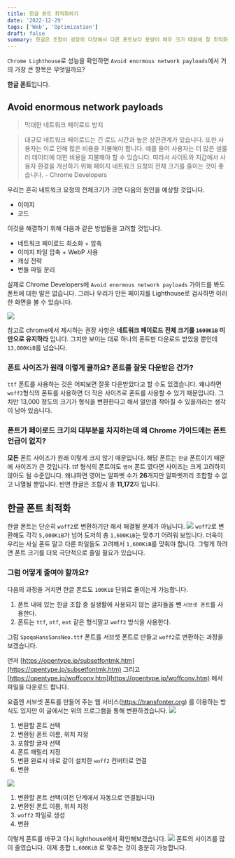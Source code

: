 ```yaml
---
title: 한글 폰트 최적화하기
date: '2022-12-29'
tags: ['Web', 'Optimization']
draft: false
summary: 한글은 조합이 굉장히 다양해서 다른 폰트보다 용량이 매우 크기 때문에 잘 최적화해서 사용해야 합니다.
---
```

`Chrome Lighthouse`로 성능을 확인하면 `Avoid enormous network payloads`에서 거의 가장 큰 항목은 무엇일까요?

**한글 폰트**입니다.

## Avoid enormous network payloads

> 막대한 네트워크 페이로드 방지
> 

> 대규모 네트워크 페이로드는 긴 로드 시간과 높은 상관관계가 있습니다. 또한 사용자는 이로 인해 많은 비용을 지불해야 합니다. 예를 들어 사용자는 더 많은 셀룰러 데이터에 대한 비용을 지불해야 할 수 있습니다. 따라서 사이트와 지갑에서 사용자 환경을 개선하기 위해 페이지 네트워크 요청의 전체 크기를 줄이는 것이 좋습니다. - Chrome Developers
> 

우리는 흔히 네트워크 요청의 전체크기가 크면 다음의 원인을 예상할 것입니다.

- 이미지
- 코드

이것을 해결하기 위해 다음과 같은 방법들을 고려할 것입니다.

- 네트워크 페이로드 최소화 + 압축
- 이미지 파일 압축 + WebP 사용
- 캐싱 전략
- 번들 파일 분리

실제로 Chrome Developers에 `Avoid enormous network payloads` 가이드를 봐도 폰트에 대한 말은 없습니다. 그러나 우리가 만든 페이지를 Lighthouse로 검사하면 이러한 화면을 볼 수 있습니다.

![](https://velog.velcdn.com/images/cksrb63/post/0b968f3d-70d3-4ed0-a27a-5c776586516d/image.png)


참고로 chrome에서 제시하는 권장 사항은 **네트워크 페이로드** **전체 크기를 `1600KiB` 미만으로 유지하라** 입니다.
그치만 보이는 대로 하나의 폰트만 다운로드 받았을 뿐인데 `13,000KiB`를 넘습니다.

### 폰트 사이즈가 원래 이렇게 클까요? 폰트를 잘못 다운받은 건가?

`ttf` 폰트를 사용하는 것은 어찌보면 잘못 다운받았다고 할 수도 있겠습니다. 왜냐하면 `woff2`형식의 폰트를 사용하면 더 작은 사이즈로 폰트를 사용할 수 있기 때문입니다. 그치만 13,000 정도의 크기가 형식을 변환한다고 해서 얼만큼 작아질 수 있을까라는 생각이 남아 있습니다.

### 폰트가 페이로드 크기의 대부분을 차지하는데 왜 Chrome 가이드에는 폰트 언급이 없지?

**모든** 폰트 사이즈가 원래 이렇게 크지 않기 때문입니다. 해당 폰트는 `한글` 폰트이기 때문에 사이즈가 큰 것입니다. ttf 형식의 폰트여도 `영어` 폰트 였다면 사이즈는 크게 고려하지 않아도 될 수준입니다. 왜냐하면 영어는 알파벳 수가 **26**개지만 알파벳끼리 조합할 수 없고 나열될 뿐입니다. 반면 한글은 조합시 총 **11,172**자 입니다. 

## 한글 폰트 최적화
한글 폰트는 단순히 `woff2`로 변환하기만 해서 해결될 문제가 아닙니다.
![](https://velog.velcdn.com/images/cksrb63/post/56254bf4-a651-4e13-906b-842ca76cd943/image.png)
`woff2`로 변환해도 각각 `5,000KiB`가 넘어 도저히 총 `1,600KiB`는 맞추기 어려워 보입니다. 더욱이 우리는 사실 폰트 말고 다른 파일들도 고려해서 `1,600KiB`를 맞춰야 합니다. 그렇게 하려면 폰트 크기를 더욱 극단적으로 줄일 필요가 있습니다.

### 그럼 어떻게 줄여야 할까요?

다음의 과정을 거치면 한글 폰트도 `100KiB` 단위로 줄이는게 가능합니다.

1. 폰트 내에 있는 한글 조합 중 실생활에 사용되지 않는 글자들을 뺀 `서브셋 폰트`를 사용한다.
2. 폰트는 `ttf`, `otf`, `eot` 같은 형식말고 `woff2` 방식을 사용한다.

그럼 `SpoqaHansSansNeo.ttf` 폰트를 서브셋 폰트로 만들고 `woff2`로 변환하는 과정을 보겠습니다.

먼저 [https://opentype.jp/subsetfontmk.htm](https://opentype.jp/subsetfontmk.htm) 그리고 [https://opentype.jp/woffconv.htm](https://opentype.jp/woffconv.htm) 에서 파일을 다운로드 합니다.

요즘엔 서브셋 폰트를 만들어 주는 웹 서비스(https://transfonter.org) 를 이용하는 방식도 있지만 이 글에서는 위의 프로그램을 통해 변환하겠습니다. 
![](https://velog.velcdn.com/images/cksrb63/post/f68a1a26-94a6-4f10-b229-c901bf1d16af/image.png)


1. 변환할 폰트 선택
2. 변환된 폰트 이름, 위치 지정
3. 포함할 글자 선택
4. 폰트 패밀리 지정
5. 변환 완료시 바로 같이 설치한 `woff2` 컨버터로 연결
6. 변환

![](https://velog.velcdn.com/images/cksrb63/post/0c1a13c3-66b5-46f9-9247-e97d98767605/image.png)


1. 변환할 폰트 선택(이전 단계에서 자동으로 연결됩니다)
2. 변환된 폰트 이름, 위치 지정
3. `woff2` 파일로 생성
4. 변환

이렇게 폰트를 바꾸고 다시 lighthouse에서 확인해보겠습니다.
![](https://velog.velcdn.com/images/cksrb63/post/3af7a649-90d7-4cf9-aa6a-e4a48a696bdb/image.png)
폰트의 사이즈를 많이 줄였습니다. 이제 총합 `1,600KiB` 로 맞추는 것이 충분히 가능합니다.